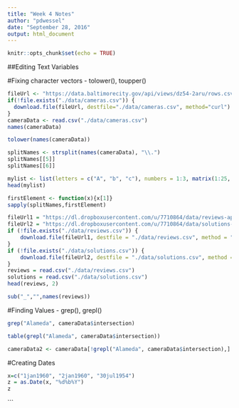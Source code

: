 ```yaml
---
title: "Week 4 Notes"
author: "pdwessel"
date: "September 28, 2016"
output: html_document
---
```


```r
knitr::opts_chunk$set(echo = TRUE)
```

##Editing Text Variables

#Fixing character vectors - tolower(), toupper()
```r
fileUrl <- "https://data.baltimorecity.gov/api/views/dz54-2aru/rows.csv?accessType=DOWNLOAD"
if(!file.exists("./data/cameras.csv")) {
  download.file(fileUrl, destfile="./data/cameras.csv", method="curl")
}
cameraData <- read.csv("./data/cameras.csv")
names(cameraData)

tolower(names(cameraData))
```

```r
splitNames <- strsplit(names(cameraData), "\\.")
splitNames[[5]]
splitNames[[6]]
```

```r
mylist <- list(letters = c("A", "b", "c"), numbers = 1:3, matrix(1:25, ncol = 5))
head(mylist)
```

```r
firstElement <- function(x){x[1]}
sapply(splitNames,firstElement)
```

```r
fileUrl1 = "https://dl.dropboxusercontent.com/u/7710864/data/reviews-apr29.csv"
fileUrl2 = "https://dl.dropboxusercontent.com/u/7710864/data/solutions-apr29.csv"
if (!file.exists("./data/reviews.csv")) {
    download.file(fileUrl1, destfile = "./data/reviews.csv", method = "curl")
}
if (!file.exists("./data/solutions.csv")) {
    download.file(fileUrl2, destfile = "./data/solutions.csv", method = "curl")
}
reviews = read.csv("./data/reviews.csv")
solutions = read.csv("./data/solutions.csv")
head(reviews, 2)
```


```r

sub("_","",names(reviews))

```

#Finding Values - grep(), grepl()
```r
grep("Alameda", cameraData$intersection)

table(grepl("Alameda", cameraData$intersection))

cameraData2 <- cameraData[!grepl("Alameda", cameraData$intersection),]
```

#Creating Dates
```r
x=c("1jan1960", "2jan1960", "30jul1954")
z = as.Date(x, "%d%b%Y")
z
```







```
